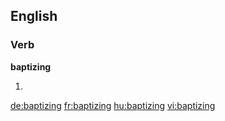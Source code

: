
==English==

===Verb===
'''baptizing'''

# {{present participle of|baptize}}

[[de:baptizing]]
[[fr:baptizing]]
[[hu:baptizing]]
[[vi:baptizing]]